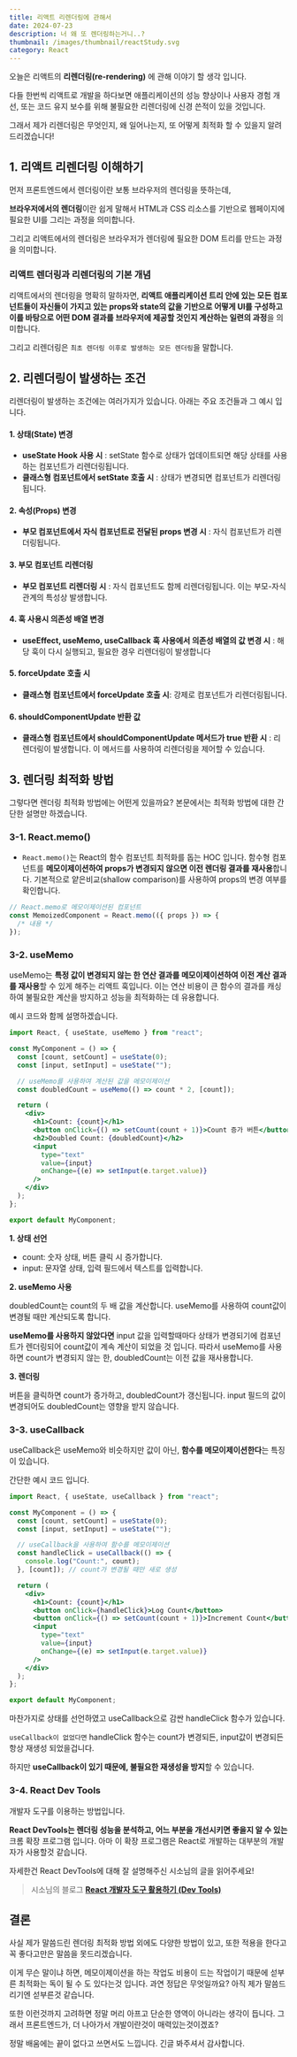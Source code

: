 ```yaml
---
title: 리액트 리렌더링에 관해서
date: 2024-07-23
description: 너 왜 또 렌더링하는거니..?
thumbnail: /images/thumbnail/reactStudy.svg
category: React
---
```


오늘은 리액트의 **리렌더링(re-rendering)** 에 관해 이야기 할 생각 입니다.

다들 한번씩 리액트로 개발을 하다보면 애플리케이션의 성능 향상이나 사용자 경험 개선, 또는 코드 유지 보수를 위해 불필요한 리렌더링에 신경 쓴적이 있을 것입니다.

그래서 제가 리렌더링은 무엇인지, 왜 일어나는지, 또 어떻게 최적화 할 수 있을지 알려 드리겠습니다!

## 1. 리액트 리렌더링 이해하기

먼저 프론트엔드에서 렌더링이란 보통 브라우저의 렌더링을 뜻하는데,

**브라우저에서의 렌더링**이란 쉽게 말해서 HTML과 CSS 리소스를 기반으로 웹페이지에 필요한 UI를 그리는 과정을 의미합니다.

그리고 리액트에서의 렌더링은 브라우저가 렌더링에 필요한 DOM 트리를 만드는 과정을 의미합니다.

### 리액트 렌더링과 리렌더링의 기본 개념

리액트에서의 렌더링을 명확히 말하자면,
**리액트 애플리케이션 트리 안에 있는 모든 컴포넌트들이 자신들이 가지고 있는 props와 state의 값을 기반으로 어떻게 UI를 구성하고 이를 바탕으로 어떤 DOM 결과를 브라우저에 제공할 것인지 계산하는 일련의 과정**을 의미합니다.

그리고 리렌더링은 `최초 렌더링 이후로 발생하는 모든 렌더링`을 말합니다.

## 2. 리렌더링이 발생하는 조건

리렌더링이 발생하는 조건에는 여러가지가 있습니다. 아래는 주요 조건들과 그 예시 입니다.

#### 1. 상태(State) 변경

- **useState Hook 사용 시** : setState 함수로 상태가 업데이트되면 해당 상태를 사용하는 컴포넌트가 리렌더링됩니다.
- **클래스형 컴포넌트에서 setState 호출 시** : 상태가 변경되면 컴포넌트가 리렌더링됩니다.

#### 2. 속성(Props) 변경

- **부모 컴포넌트에서 자식 컴포넌트로 전달된 props 변경 시** : 자식 컴포넌트가 리렌더링됩니다.

#### 3. 부모 컴포넌트 리렌더링

- **부모 컴포넌트 리렌더링 시** : 자식 컴포넌트도 함께 리렌더링됩니다. 이는 부모-자식 관계의 특성상 발생합니다.

#### 4. 훅 사용시 의존성 배열 변경

- **useEffect, useMemo, useCallback 훅 사용에서 의존성 배열의 값 변경 시** : 해당 훅이 다시 실행되고, 필요한 경우 리렌더링이 발생합니다

#### 5. forceUpdate 호출 시

- **클래스형 컴포넌트에서 forceUpdate 호출 시**: 강제로 컴포넌트가 리렌더링됩니다.

#### 6. shouldComponentUpdate 반환 값

- **클래스형 컴포넌트에서 shouldComponentUpdate 메서드가 true 반환 시** : 리렌더링이 발생합니다. 이 메서드를 사용하여 리렌더링을 제어할 수 있습니다.

## 3. 렌더링 최적화 방법

그렇다면 렌더링 최적화 방법에는 어떤게 있을까요? 본문에서는 최적화 방법에 대한 간단한 설명만 하겠습니다.

### 3-1. React.memo()

- `React.memo()`는 React의 함수 컴포넌트 최적화를 돕는 HOC 입니다.
  함수형 컴포넌트를 **메모이제이션하여 props가 변경되지 않으면 이전 렌더링 결과를 재사용**합니다. 기본적으로 얕은비교(shallow comparison)를 사용하여 props의 변경 여부를 확인합니다.

```jsx
// React.memo로 메모이제이션된 컴포넌트
const MemoizedComponent = React.memo(({ props }) => {
  /* 내용 */
});
```

### 3-2. useMemo

useMemo는 **특정 값이 변경되지 않는 한 연산 결과를 메모이제이션하여 이전 계산 결과를 재사용**할 수 있게 해주는 리액트 훅입니다. 이는 연산 비용이 큰 함수의 결과를 캐싱하여 불필요한 계산을 방지하고 성능을 최적화하는 데 유용합니다.

예시 코드와 함께 설명하겠습니다.

```jsx
import React, { useState, useMemo } from "react";

const MyComponent = () => {
  const [count, setCount] = useState(0);
  const [input, setInput] = useState("");

  // useMemo를 사용하여 계산된 값을 메모이제이션
  const doubledCount = useMemo(() => count * 2, [count]);

  return (
    <div>
      <h1>Count: {count}</h1>
      <button onClick={() => setCount(count + 1)}>Count 증가 버튼</button>
      <h2>Doubled Count: {doubledCount}</h2>
      <input
        type="text"
        value={input}
        onChange={(e) => setInput(e.target.value)}
      />
    </div>
  );
};

export default MyComponent;
```

**1. 상태 선언**

- count: 숫자 상태, 버튼 클릭 시 증가합니다.
- input: 문자열 상태, 입력 필드에서 텍스트를 입력합니다.

**2. useMemo 사용**

doubledCount는 count의 두 배 값을 계산합니다.
useMemo를 사용하여 count값이 변경될 때만 계산되도록 합니다.

**useMemo를 사용하지 않았다면** input 값을 입력할때마다 상태가 변경되기에 컴포넌트가 렌더링되어 count값이 계속 계산이 되었을 것 입니다.
따라서 useMemo를 사용하면 count가 변경되지 않는 한, doubledCount는 이전 값을 재사용합니다.

**3. 렌더링**

버튼을 클릭하면 count가 증가하고, doubledCount가 갱신됩니다.
input 필드의 값이 변경되어도 doubledCount는 영향을 받지 않습니다.

### 3-3. useCallback

useCallback은 useMemo와 비슷하지만 값이 아닌, **함수를 메모이제이션한다**는 특징이 있습니다.

간단한 예시 코드 입니다.

```jsx
import React, { useState, useCallback } from "react";

const MyComponent = () => {
  const [count, setCount] = useState(0);
  const [input, setInput] = useState("");

  // useCallback을 사용하여 함수를 메모이제이션
  const handleClick = useCallback(() => {
    console.log("Count:", count);
  }, [count]); // count가 변경될 때만 새로 생성

  return (
    <div>
      <h1>Count: {count}</h1>
      <button onClick={handleClick}>Log Count</button>
      <button onClick={() => setCount(count + 1)}>Increment Count</button>
      <input
        type="text"
        value={input}
        onChange={(e) => setInput(e.target.value)}
      />
    </div>
  );
};

export default MyComponent;
```

마찬가지로 상태를 선언하였고 useCallback으로 감싼 handleClick 함수가 있습니다.

`useCallback이 없었다면` handleClick 함수는 count가 변경되든, input값이 변경되든 항상 재생성 되었을겁니다.

하지만 **useCallback이 있기 때문에, 불필요한 재생성을 방지**할 수 있습니다.

### 3-4. React Dev Tools

개발자 도구를 이용하는 방법입니다.

**React DevTools는 렌더링 성능을 분석하고, 어느 부분을 개선시키면 좋을지 알 수 있는** 크롬 확장 프로그램 입니다. 아마 이 확장 프로그램은 React로 개발하는 대부분의 개발자가 사용할것 같습니다.

자세한건 React DevTools에 대해 잘 설명해주신 시소님의 글을 읽어주세요!

> 시소님의 블로그 [**React 개발자 도구 활용하기 (Dev Tools)**](https://velog.io/@seesaw/React-%EA%B0%9C%EB%B0%9C%EC%9E%90-%EB%8F%84%EA%B5%AC-%ED%99%9C%EC%9A%A9%ED%95%98%EA%B8%B0-Dev-Tools)

## 결론

사실 제가 말씀드린 렌더링 최적화 방법 외에도 다양한 방법이 있고, 또한 적용을 한다고 꼭 좋다고만은 말씀을 못드리겠습니다.

이게 무슨 말이냐 하면, 메모이제이션을 하는 작업도 비용이 드는 작업이기 때문에 섣부른 최적화는 독이 될 수 도 있다는것 입니다. 과연 정답은 무엇일까요? 아직 제가 말씀드리기엔 섣부른것 같습니다.

또한 이런것까지 고려하면 정말 머리 아프고 단순한 영역이 아니라는 생각이 듭니다. 그래서 프론트엔드가, 더 나아가서 개발이란것이 매력있는것이겠죠?

정말 배움에는 끝이 없다고 쓰면서도 느낍니다. 긴글 봐주셔서 감사합니다.
